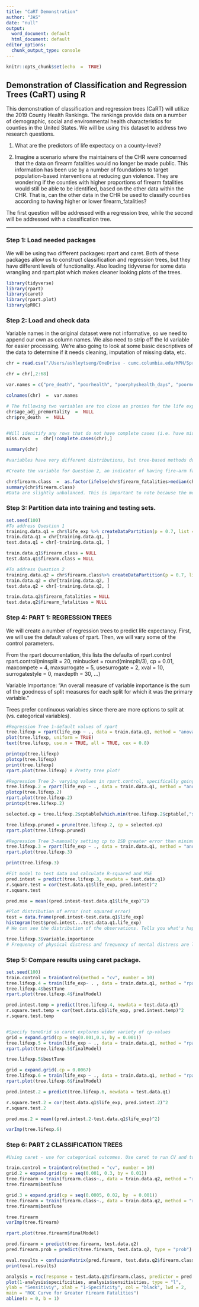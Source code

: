 ```yaml
---
title: "CaRT Demonstration"
author: "JAS"
date: "null"
output:
  word_document: default
  html_document: default
editor_options:
  chunk_output_type: console
---
```


```r
knitr::opts_chunk$set(echo  =  TRUE)
```

## Demonstration of Classification and Regression Trees (CaRT) using R

This demonstration of classification and regression trees (CaRT) will utilize the 2019 County Health Rankings. The rankings provide data on a number of demographic, social and environmental health characteristics for counties in the United States. We will be using this dataset to address two research questions. 

1. What are the predictors of life expectacy on a county-level?

2. Imagine a scenario where the maintainers of the CHR were concerned that the data on firearm fatalities would no longer be made public. This information has been use by a number of foundations to target population-based interventions at reducing gun violence. They are wondering if the counties with higher proportions of firearm fatalities would still be able to be identified, based on the other data within the CHR. That is, can the other data in the CHR be used to classify counties according to having higher or lower firearm_fatalities?

The first question will be addressed with a regression tree, while the second will be addressed with a classification tree.

***

### Step 1: Load needed packages

We will be using two different packages: rpart and caret. Both of these packages allow us to construct classification and regression trees, but they have different levels of functionality. Also loading tidyverse for some data wrangling and rpart.plot which makes cleaner looking plots of the trees.

```r
library(tidyverse)
library(rpart)
library(caret)
library(rpart.plot)
library(pROC)
```

### Step 2: Load and check data

Variable names in the original dataset were not informative, so we need to append our own as column names. We also need to strip off the Id variable for easier processing. We're also going to look at some basic descriptives of the data to determine if it needs cleaning, imputation of missing data, etc.

```r
chr = read.csv("/Users/ashleytseng/OneDrive - cumc.columbia.edu/MPH/Spring 2020/EPID P8451_Machine Learning/Sessions/Session 5/p8451_session5/chr.csv")

chr = chr[,2:68]

var.names = c("pre_death", "poorhealth", "poorphyshealth_days", "poormenthealth_days", "low_bwt", "ad_smoking", "ad_obesity", "foodenv_index", "phys_inactivity", "exer_access", "excess_drink", "alc_drivdeaths", "sti", "teen_birth", "uninsured", "primcareproviders", "dentists", "menthealthproviders", "prevhosp", "mammo_screen", "flu_vacc", "hsgrad", "somecollege", "unemployed", "child_poverty", "income_ineq", "sing_parent", "social_assoc", "violent_crime", "injury_deaths", "pm_air", "water_viol", "housing_prob", "driving_alone", "long_commute", "life_exp", "age_adj_premortality", "freq_physdistress", "freq_mentdistress", "diabetes", "hiv", "food_insecure", "ltd_access_healthyfood", "mvcrash_deaths", "insuff_sleep", "uninsured_adults", "uninsured_child", "other_pcp", "medhhinc", "freelunch_child", "res_seg_bw", "res_seg_nw", "firearm_fatalities", "homeownership", "hous_cost_burden", "population", "bw18", "gte65", "nonhisp_afam", "AmerInd_AlasNative", "Asian", "OPacIslander", "Hisp", "nonhisp_white", "nonprof_english", "female", "rural")

colnames(chr)  =  var.names

# The following two variables are too close as proxies for the life expectancy outcomes. If we don't think we should be using them in the future, then we shouldn't use them now.
chr$age_adj_premortality  =  NULL 
chr$pre_death  =  NULL


#Will idenitify any rows that do not have complete cases (i.e. have missing data)
miss.rows  =  chr[!complete.cases(chr),]

summary(chr)

#variables have very different distributions, but tree-based methods do not require scaling.

#Create the variable for Question 2, an indicator of having fire-arm fatalities above the median

chr$firearm.class  =  as.factor(ifelse(chr$firearm_fatalities>median(chr$firearm_fatalities),1,0))
summary(chr$firearm.class)
#Data are slightly unbalanced. This is important to note because the model will have good accuracy even if it classifies as all observations as "firearm.class  =  0" because there are more observations under that category.

```

### Step 3: Partition data into training and testing sets.

```r
set.seed(100)
#To address Question 1 
training.data.q1 = chr$life_exp %>% createDataPartition(p = 0.7, list = F)
train.data.q1 = chr[training.data.q1, ]
test.data.q1 = chr[-training.data.q1, ]

train.data.q1$firearm.class = NULL
test.data.q1$firearm.class = NULL

#To address Question 2
training.data.q2 = chr$firearm.class%>% createDataPartition(p = 0.7, list = F)
train.data.q2 = chr[training.data.q2, ]
test.data.q2 = chr[-training.data.q2, ]

train.data.q2$firearm_fatalities = NULL
test.data.q2$firearm_fatalities = NULL
```

### Step 4: PART 1: REGRESSION TREES

We will create a number of regression trees to predict life expectancy. First, we will use the default values of rpart. Then, we will vary some of the control parameters.

From the rpart documentation, this lists the defaults of rpart.control
rpart.control(minsplit  =  20, minbucket  =  round(minsplit/3), cp  =  0.01,
maxcompete  =  4, maxsurrogate  =  5, usesurrogate  =  2, xval  =  10,
surrogatestyle  =  0, maxdepth  =  30, ...)

Variable Importance: "An overall measure of variable importance is the sum of the goodness of split measures for each split for which it was the primary variable."

Trees prefer continuous variables since there are more options to split at (vs. categorical variables).

```r
#Regression Tree 1-default values of rpart
tree.lifexp = rpart(life_exp ~ ., data = train.data.q1, method = "anova") # method would be different for binary outcome
plot(tree.lifexp, uniform = TRUE)
text(tree.lifexp, use.n = TRUE, all = TRUE, cex = 0.8)

printcp(tree.lifexp)
plotcp(tree.lifexp)
print(tree.lifexp)
rpart.plot(tree.lifexp) # Pretty tree plot!

#Regression Tree 2- varying values in rpart.control, specifically going to cp = 0.001, to find minimum cv-error
tree.lifexp.2 = rpart(life_exp ~ ., data = train.data.q1, method = "anova", control = rpart.control(cp = 0.001))
plotcp(tree.lifexp.2)
rpart.plot(tree.lifexp.2)
printcp(tree.lifexp.2)

selected.cp = tree.lifexp.2$cptable[which.min(tree.lifexp.2$cptable[,"xerror"]), "CP"]

tree.lifexp.pruned = prune(tree.lifexp.2, cp = selected.cp)
rpart.plot(tree.lifexp.pruned)

#Regression Tree 3-manually setting cp to 1SD greater error than minimum value
tree.lifexp.3 = rpart(life_exp ~ ., data = train.data.q1, method = "anova", control = rpart.control(cp = 0.006665509))
rpart.plot(tree.lifexp.3)

print(tree.lifexp.3)

#Fit model to test data and calculate R-squared and MSE
pred.intest = predict(tree.lifexp.3, newdata = test.data.q1)
r.square.test = cor(test.data.q1$life_exp, pred.intest)^2
r.square.test

pred.mse = mean((pred.intest-test.data.q1$life_exp)^2)

#Plot distribution of error (not squared error)
test = data.frame(pred.intest-test.data.q1$life_exp)
histogram(test$pred.intest...test.data.q1.life_exp)
# We can see the distribution of the observations. Tells you what's happening to the people who aren't the same. 

tree.lifexp.3$variable.importance
# Frequency of physical distress and frequency of mental distress are likely surrogates for smoking based on the variable importance rankings, but these two variables do not show up in our tree because they are surrogates and not actually in our tree.
```

### Step 5: Compare results using caret package.

```r
set.seed(100)
train.control = trainControl(method = "cv", number = 10)
tree.lifexp.4 = train(life_exp~ . , data = train.data.q1, method = "rpart",trControl = train.control)
tree.lifexp.4$bestTune
rpart.plot(tree.lifexp.4$finalModel)

pred.intest.temp = predict(tree.lifexp.4, newdata = test.data.q1)
r.square.test.temp = cor(test.data.q1$life_exp, pred.intest.temp)^2
r.square.test.temp


#Specify tuneGrid so caret explores wider variety of cp-values
grid = expand.grid(cp = seq(0.001,0.1, by = 0.001))
tree.lifexp.5 = train(life_exp ~ ., data = train.data.q1, method = "rpart", trControl = train.control, tuneGrid = grid)
rpart.plot(tree.lifexp.5$finalModel)

tree.lifexp.5$bestTune

grid = expand.grid(.cp = 0.0067)
tree.lifexp.6 = train(life_exp ~ ., data = train.data.q1, method = "rpart", trControl = train.control, tuneGrid = grid)
rpart.plot(tree.lifexp.6$finalModel)

pred.intest.2 = predict(tree.lifexp.6, newdata = test.data.q1)

r.square.test.2 = cor(test.data.q1$life_exp, pred.intest.2)^2
r.square.test.2

pred.mse.2 = mean((pred.intest.2-test.data.q1$life_exp)^2)

varImp(tree.lifexp.6)
```

### Step 6: PART 2 CLASSIFICATION TREES

```r
#Using caret - use for categorical outcomes. Use caret to run CV and to get the best tuning parameters.

train.control = trainControl(method = "cv", number = 10)
grid.2 = expand.grid(cp = seq(0.001, 0.3, by = 0.01))
tree.firearm = train(firearm.class~., data = train.data.q2, method = "rpart", trControl = train.control, tuneGrid = grid.2)
tree.firearm$bestTune

grid.3 = expand.grid(cp = seq(0.0005, 0.02, by  = 0.001))
tree.firearm = train(firearm.class~., data = train.data.q2, method = "rpart", trControl = train.control, tuneGrid = grid.3)
tree.firearm$bestTune

tree.firearm
varImp(tree.firearm)

rpart.plot(tree.firearm$finalModel)

pred.firearm = predict(tree.firearm, test.data.q2)
pred.firearm.prob = predict(tree.firearm, test.data.q2, type = "prob")

eval.results = confusionMatrix(pred.firearm, test.data.q2$firearm.class, positive  =  "1")
print(eval.results)

analysis = roc(response = test.data.q2$firearm.class, predictor = pred.firearm.prob[,2])
plot(1-analysis$specificities, analysis$sensitivities, type = "l",
ylab = "Sensitiviy", xlab = "1-Specificity", col = "black", lwd = 2,
main = "ROC Curve for Greater Firearm Fatalities")
abline(a = 0, b = 1)
```

